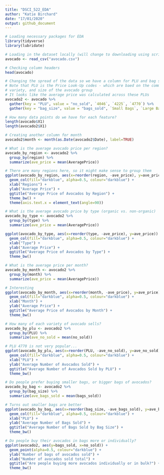 ```yaml
---
title: "DSCI_522_EDA"
author: "Katie Birchard"
date: "17/01/2020"
output: github_document
---
```


```r
# Loading necessary packages for EDA
library(tidyverse)
library(lubridate)

# Loading in the dataset locally (will change to downloading using script later)
avocado <- read_csv("avocado.csv")

# Checking column headers
head(avocado)

# Changing the spread of the data so we have a column for PLU and bag size
# Note that PLU is the Price Look-Up codes - which are baed on the commodity,
# variety, and size of the avocado group
# It looks like the average price was calculated across these PLUs
avocado2 <- avocado %>% 
  gather(key = "PLU", value = "no_sold", `4046`, `4225`, `4770`) %>%
  gather(key = "bag_size", value = "bags_sold", `Small Bags`, `Large Bags`, `XLarge Bags`)

# How many data points do we have for each feature?
length(avocado$X1)
length(avocado2$X1)

# Creating another column for month
avocado2$month <- month(as.Date(avocado2$Date), label=TRUE)
```

```r
# What is the average avocado price per region?
avocado_by_region <- avocado2 %>%
  group_by(region) %>%
  summarize(ave_price = mean(AveragePrice))

# There are many regions here, so it might make sense to group them
ggplot(avocado_by_region, aes(x=reorder(region, -ave_price), y=ave_price)) +
  geom_col(fill="darkblue", alpha=0.5, colour="darkblue") +
  xlab("Regions") +
  ylab("Average Price") +
  ggtitle("Average Price of Avocados by Region") +
  theme_bw() +
  theme(axis.text.x = element_text(angle=90)) 
```

```r
# What is the average avocado price by type (organic vs. non-organic)
avocado_by_type <- avocado2 %>%
  group_by(type) %>%
  summarize(ave_price = mean(AveragePrice))

ggplot(avocado_by_type, aes(x=reorder(type, -ave_price), y=ave_price)) +
  geom_col(fill="darkblue", alpha=0.5, colour="darkblue") +
  xlab("Type") +
  ylab("Average Price") +
  ggtitle("Average Price of Avocados by Type") +
  theme_bw()
```

```r
# What is the average price per month?
avocado_by_month <- avocado2 %>%
  group_by(month) %>%
  summarize(ave_price = mean(AveragePrice))

# Interesting 
ggplot(avocado_by_month, aes(x=reorder(month, -ave_price), y=ave_price)) +
  geom_col(fill="darkblue", alpha=0.5, colour="darkblue") +
  xlab("Month") +
  ylab("Average Price") +
  ggtitle("Average Price of Avocados by Month") +
  theme_bw()
```

```r
# How many of each variety of avocado sells?
avocado_by_plu <- avocado2 %>%
  group_by(PLU) %>%
  summarize(ave_no_sold = mean(no_sold))

# PLU 4770 is not very popular...
ggplot(avocado_by_plu, aes(x=reorder(PLU, -ave_no_sold), y=ave_no_sold)) +
  geom_col(fill="darkblue", alpha=0.5, colour="darkblue") +
  xlab("PLU") +
  ylab("Average Number of Avocados Sold") +
  ggtitle("Average Number of Avocados Sold by PLU") +
  theme_bw()
```

```r
# Do people prefer buying smaller bags, or bigger bags of avocados?
avocado_by_bag <- avocado2 %>%
  group_by(bag_size) %>%
  summarize(ave_bags_sold = mean(bags_sold))

# Turns out smaller bags are better
ggplot(avocado_by_bag, aes(x=reorder(bag_size, -ave_bags_sold), y=ave_bags_sold)) +
  geom_col(fill="darkblue", alpha=0.5, colour="darkblue") +
  xlab("PLU") +
  ylab("Average Number of Bags Sold") +
  ggtitle("Average Number of Bags Sold by Bag Size") +
  theme_bw()
```

```r
# Do people buy their avocados in bags more or individually?
ggplot(avocado2, aes(y=bags_sold, x=no_sold)) +
  geom_point(alpha=0.5, colour="darkblue") +
  ylab("Number of bags of avocados sold") +
  xlab("Number of avocados sold total") +
  ggtitle("Are people buying more avocados individually or in bulk?") +
  theme_bw()
```

